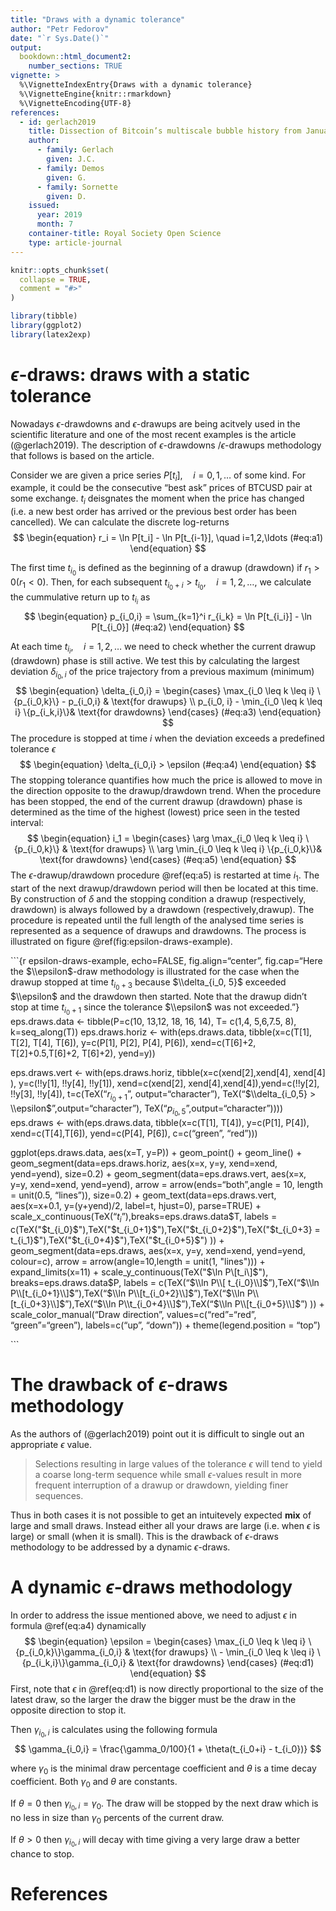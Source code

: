 ```yaml
---
title: "Draws with a dynamic tolerance"
author: "Petr Fedorov"
date: "`r Sys.Date()`"
output: 
  bookdown::html_document2:
    number_sections: TRUE
vignette: >
  %\VignetteIndexEntry{Draws with a dynamic tolerance}
  %\VignetteEngine{knitr::rmarkdown}
  %\VignetteEncoding{UTF-8}
references:
  - id: gerlach2019
    title: Dissection of Bitcoin’s multiscale bubble history from January 2012 to February 2018
    author: 
      - family: Gerlach
        given: J.C.
      - family: Demos
        given: G.
      - family: Sornette
        given: D.
    issued:
      year: 2019
      month: 7
    container-title: Royal Society Open Science
    type: article-journal
---
```


```r
knitr::opts_chunk$set(
  collapse = TRUE,
  comment = "#>"
)

library(tibble)
library(ggplot2)
library(latex2exp)

```

# $\epsilon$-draws: draws with a static tolerance

Nowadays $\epsilon$-drawdowns and $\epsilon$-drawups are being acitvely used in the scientific literature and one of the most recent examples is the article (@gerlach2019). The description of $\epsilon$-drawdowns /$\epsilon$-drawups methodology that follows is based on the article. 

Consider we are given a price series $P[t_i], \quad i=0,1, \ldots$ of some kind. For example, it could be the consecutive "best ask" prices of BTCUSD pair at some exchange.  $t_i$ deisgnates the moment when the price has changed (i.e. a new best order has arrived or the previous best order has been cancelled).
We can calculate the discrete log-returns 
$$
\begin{equation} 
r_i = \ln P[t_i] - \ln P[t_{i-1}], \quad i=1,2,\ldots (#eq:a1)
\end{equation}
$$

The first time $t_{i_0}$ is defined as the beginning of a drawup (drawdown) if $r_1>0$($r_1 < 0$).
Then, for each subsequent $t_{i_0+i} > t_{i_0}, \quad i=1,2,\ldots$, we calculate the cummulative return up to $t_{i_i}$ as 
$$
\begin{equation}
p_{i_0,i} = \sum_{k=1}^i r_{i_k} = \ln P[t_{i_i}] - \ln P[t_{i_0}] (#eq:a2)
\end{equation}
$$

At each time $t_{i_i}, \quad i=1,2,\ldots$ we need to check whether the current drawup (drawdown) phase is still active. We test this by calculating the largest deviation $\delta_{i_0,i}$ of the price trajectory from a previous maximum (minimum) 
$$
\begin{equation}
\delta_{i_0,i} = \begin{cases} \max_{i_0 \leq k \leq i} \{p_{i_0,k}\} - p_{i_0,i} & \text{for drawups} \\  p_{i_0, i}  - \min_{i_0 \leq k \leq i} \{p_{i_k,i}\}& \text{for drawdowns} \end{cases} (#eq:a3)
\end{equation}
$$
The procedure is stopped at time $i$ when the deviation exceeds a predefined tolerance $\epsilon$ 
$$
\begin{equation}
\delta_{i_0,i} > \epsilon (#eq:a4)
\end{equation}
$$ The stopping tolerance quantifies how much the price is allowed to move in the direction opposite to the
drawup/drawdown trend.
When the procedure has been stopped, the end of the current drawup (drawdown) phase is determined as the time of the highest (lowest) price seen in the tested interval: 
$$
\begin{equation}
i_1 = \begin{cases} \arg \max_{i_0 \leq k \leq i} \{p_{i_0,k}\} & \text{for drawups} \\ \arg \min_{i_0 \leq k \leq i} \{p_{i_0,k}\}& \text{for drawdowns} \end{cases} (#eq:a5)
\end{equation}
$$
The $\epsilon$-drawup/drawdown procedure \@ref(eq:a5) is restarted at time $i_1$. The start of the next drawup/drawdown period will then be located at this time. By construction of $\delta$ and the stopping condition a drawup (respectively, drawdown) is always followed by a drawdown (respectively,drawup). The procedure is repeated until the full length of the analysed time series is represented as a sequence of drawups and drawdowns. The process is illustrated on figure \@ref(fig:epsilon-draws-example).


```{r epsilon-draws-example, echo=FALSE, fig.align="center", fig.cap="Here the $\\epsilon$-draw methodology is illustrated for the case when the drawup stopped at time $t_{i_0+3}$ because   $\\delta_{i_0, 5}$ exceeded $\\epsilon$ and the drawdown then started. Note that the drawup didn't stop at time $t_{i_0+1}$ since the tolerance $\\epsilon$ was not exceeded."}
eps.draws.data <- tibble(P=c(10, 13,12, 18, 16, 14), T= c(1,4, 5,6,7.5, 8), k=seq_along(T))
eps.draws.horiz <- with(eps.draws.data, tibble(x=c(T[1], T[2], T[4],  T[6]), y=c(P[1], P[2], P[4], P[6]), xend=c(T[6]+2, T[2]+0.5,T[6]+2,  T[6]+2), yend=y))

eps.draws.vert <- with(eps.draws.horiz, tibble(x=c(xend[2],xend[4], xend[4] ), y=c(!!y[1], !!y[4], !!y[1]), xend=c(xend[2], xend[4],xend[4]),yend=c(!!y[2], !!y[3], !!y[4]), t=c(TeX("$r_{i_0+1}$", output="character"), TeX("$\\delta_{i_0,5} > \\epsilon$",output="character"), TeX("$p_{i_0,5}$",output="character"))))
eps.draws <- with(eps.draws.data, tibble(x=c(T[1], T[4]), y=c(P[1], P[4]), xend=c(T[4],T[6]), yend=c(P[4], P[6]), c=c("green", "red")))

ggplot(eps.draws.data, aes(x=T, y=P)) + 
  geom_point() + geom_line() + 
  geom_segment(data=eps.draws.horiz, aes(x=x, y=y, xend=xend, yend=yend), size=0.2) +
  geom_segment(data=eps.draws.vert, aes(x=x, y=y, xend=xend, yend=yend), arrow = arrow(ends="both",angle = 10, length = unit(0.5, "lines")), size=0.2) +
  geom_text(data=eps.draws.vert, aes(x=x+0.1, y=(y+yend)/2, label=t, hjust=0), parse=TRUE) +
  scale_x_continuous(TeX("$t_i$"),breaks=eps.draws.data$T, labels = c(TeX("$t_{i_0}$"),TeX("$t_{i_0+1}$"),TeX("$t_{i_0+2}$"),TeX("$t_{i_0+3} = t_{i_1}$"),TeX("$t_{i_0+4}$"),TeX("$t_{i_0+5}$") )) +
  geom_segment(data=eps.draws, aes(x=x, y=y, xend=xend, yend=yend, colour=c), arrow = arrow(angle=10,length = unit(1, "lines"))) +
  expand_limits(x=11) + 
  scale_y_continuous(TeX("$\\ln P\\[t_i\\]$"), breaks=eps.draws.data$P, labels = c(TeX("$\\ln P\\[ t_{i_0}\\]$"),TeX("$\\ln P\\[t_{i_0+1}\\]$"),TeX("$\\ln P\\[t_{i_0+2}\\]$"),TeX("$\\ln P\\[t_{i_0+3}\\]$"),TeX("$\\ln P\\t_{i_0+4}\\]$"),TeX("$\\ln P\\[t_{i_0+5}\\]$") )) + 
  scale_color_manual("Draw direction", values=c("red"="red", "green"="green"), labels=c("up", "down")) +
  theme(legend.position = "top")

  

```


# The drawback of $\epsilon$-draws methodology

As the authors of (@gerlach2019) point out  it is difficult to single out  an appropriate $\epsilon$ value.  

> Selections resulting in large values of the tolerance $\epsilon$ will tend to yield a coarse long-term
sequence while small $\epsilon$-values result in more frequent interruption of a drawup or drawdown,
yielding finer sequences.

Thus in both cases it is not possible to get an intuitevely expected **mix** of large and small draws. Instead either all your draws are large (i.e. when $\epsilon$ is large) or small (when it is small). This is the drawback of $\epsilon$-draws methodology to be addressed by a dynamic $\epsilon$-draws.


# A dynamic $\epsilon$-draws methodology

In order to address the issue mentioned above, we need to adjust $\epsilon$ in formula \@ref(eq:a4) dynamically 
$$
\begin{equation}
\epsilon = \begin{cases} \max_{i_0 \leq k \leq i} \{p_{i_0,k}\}\gamma_{i_0,i}  & \text{for drawups} \\  - \min_{i_0 \leq k \leq i} \{p_{i_k,i}\}\gamma_{i_0,i} & \text{for drawdowns} \end{cases} (#eq:d1) 
\end{equation}
$$
First, note that $\epsilon$ in \@ref(eq:d1) is now directly proportional to the size of the latest draw, so the larger the draw the bigger must be the draw in the opposite direction to stop it.  

Then $\gamma_{i_0,i}$ is calculates using the following formula
$$
\gamma_{i_0,i} = \frac{\gamma_0/100}{1 + \theta(t_{i_0+i} - t_{i_0})} 
$$

where $\gamma_0$ is the minimal draw percentage coefficient and $\theta$ is a time decay coefficient. Both $\gamma_0$ and $\theta$ are constants.

If $\theta = 0$ then $\gamma_{i_0,i} = \gamma_0$. The draw will be stopped by the next draw which is no less in size than $\gamma_0$ percents of the current draw. 

If $\theta > 0$ then $\gamma_{i_0,i}$ will decay with time giving a very large draw a better chance to stop. 


# References
